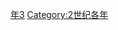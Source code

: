 {{Catnav|頁面分類|历史|歷史時代|年|2世纪各年}}

{{catmore}}
{{Commons category|183}}

[[Category:180年代|年3]]
[[Category:2世纪各年|Category:2世纪各年]]